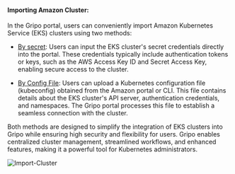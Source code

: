 #### Importing Amazon Cluster:
In the Gripo portal, users can conveniently import Amazon Kubernetes Service (EKS) clusters using two methods:

* [By secret](/cluster_managment/cluster_import/amazon/by-secret): Users can input the EKS cluster's secret credentials directly into the portal. These credentials typically include authentication tokens or keys, such as the AWS Access Key ID and Secret Access Key, enabling secure access to the cluster.

* [By Config File](/cluster_managment/cluster_import/amazon/by-config): Users can upload a Kubernetes configuration file (kubeconfig) obtained from the Amazon portal or CLI. This file contains details about the EKS cluster's API server, authentication credentials, and namespaces. The Gripo portal processes this file to establish a seamless connection with the cluster.

Both methods are designed to simplify the integration of EKS clusters into Gripo while ensuring high security and flexibility for users. Gripo enables centralized cluster management, streamlined workflows, and enhanced features, making it a powerful tool for Kubernetes administrators.

![Import-Cluster](/import_cluster/import-cluster1.png)